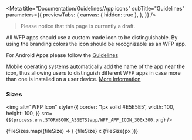 
<Meta
  title="Documentation/Guidelines/App icons"
  subTitle="Guidelines"
  parameters={{
    previewTabs: {
      canvas: { hidden: true },
    },
  }}
/>


<Blockquote warning title="Work in progress">
  Please notice that this page is currently a draft.
</Blockquote>

All WFP apps should use a custom made icon to be distinguishable. By
using the branding colors the icon should be recognizable as an WFP app.

For Android Apps please follow the [Guidelines](https://developer.android.com/google-play/resources/icon-design-specifications)

Mobile operating systems automatically add the name of the app near the
icon, thus allowing users to distinguish different WFP apps in case more
than one is installed on a user device. [More Information](http://newgo.wfp.org/how-do-i/create-a-wfp-app-icon)

### Sizes

<img
  alt="WFP Icon"
  style={{
    border: '1px solid #E5E5E5',
    width: 100,
    height: 100,
  }}
  src={`${process.env.STORYBOOK_ASSETS}app/WFP_APP_ICON_300x300.png`}
/>

<div>
  {fileSizes.map((fileSize) => (
    <Link
      small
      style={{ marginRight: '0.5em', fontSize: '0.7em' }}
      target="_blank"
      href={`${process.env.STORYBOOK_ASSETS}app/WFP_APP_ICON_${fileSize}x${fileSize}.png`}>
      {fileSize} x {fileSize}px
    </Link>
  ))}
</div>
